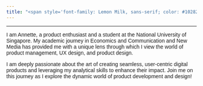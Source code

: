 ```yaml
---
title: "<span style='font-family: Lemon Milk, sans-serif; color: #102828;'>welcome!</span>"
---
```


```{=html}
<style>
body {
  font-family: 'Kannada MN', sans-serif;
}
</style>
```

------------------------------------------------------------------------

I am Annette, a product enthusiast and a student at the National University of Singapore. My academic journey in Economics and Communication and New Media has provided me with a unique lens through which I view the world of product management, UX design, and product design.

I am deeply passionate about the art of creating seamless, user-centric digital products and leveraging my analytical skills to enhance their impact. Join me on this journey as I explore the dynamic world of product development and design!
